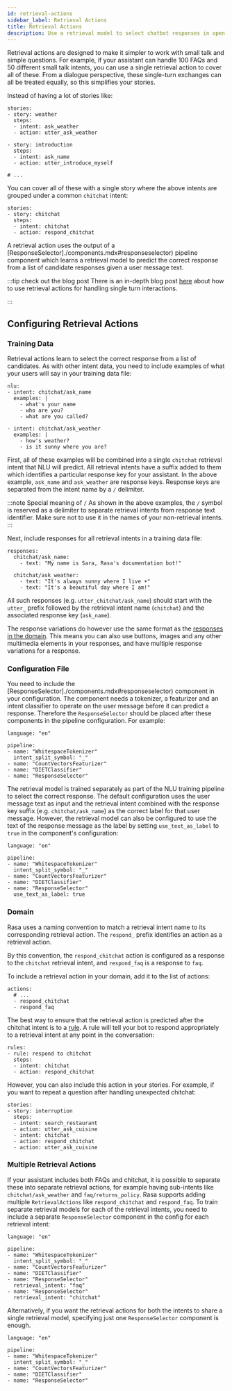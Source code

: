 ```yaml
---
id: retrieval-actions
sidebar_label: Retrieval Actions
title: Retrieval Actions
description: Use a retrieval model to select chatbot responses in open source bot framework Rasa.
---
```


Retrieval actions are designed to make it simpler to work with small talk and simple questions.
For example, if your assistant can handle 100 FAQs and 50 different small talk intents, you can use a single retrieval
action to cover all of these.
From a dialogue perspective, these single-turn exchanges can all be treated equally, so this simplifies your stories.

Instead of having a lot of stories like:

```yaml-rasa
stories:
- story: weather
  steps:
  - intent: ask_weather
  - action: utter_ask_weather

- story: introduction
  steps:
  - intent: ask_name
  - action: utter_introduce_myself

# ...
```

You can cover all of these with a single story where the above intents are grouped
under a common `chitchat` intent:

```yaml-rasa
stories:
- story: chitchat
  steps:
  - intent: chitchat
  - action: respond_chitchat
```

A retrieval action uses the output of a [ResponseSelector]./components.mdx#responseselector) 
pipeline component which learns a retrieval model to predict the correct response
from a list of candidate responses given a user message text.

:::tip check out the blog post
There is an in-depth blog post [here](https://blog.rasa.com/response-retrieval-models/) about how to use retrieval
actions for handling single turn interactions.

:::

## Configuring Retrieval Actions

### Training Data

Retrieval actions learn to select the correct response from a list of candidates.
As with other intent data, you need to include examples of what your users will say in
your training data file:

```yaml-rasa title="data/nlu.yml"
nlu:
- intent: chitchat/ask_name
  examples: |
    - what's your name
    - who are you?
    - what are you called?

- intent: chitchat/ask_weather
  examples: |
    - how's weather?
    - is it sunny where you are?
```

First, all of these examples will be combined into a single `chitchat`
retrieval intent that NLU will predict. All retrieval intents have a suffix
added to them which identifies a particular response key for your assistant. In the
above example, `ask_name` and `ask_weather` are response keys. Response keys are separated from
the intent name by a `/` delimiter.

:::note Special meaning of `/`
As shown in the above examples, the `/` symbol is reserved as a delimiter to separate
retrieval intents from response text identifier. Make sure not to use it in the
names of your non-retrieval intents.
:::

Next, include responses for all retrieval intents in a training data file:

```yaml-rasa title="data/responses.yml"
responses:
  chitchat/ask_name:
    - text: "My name is Sara, Rasa's documentation bot!"

  chitchat/ask_weather:
    - text: "It's always sunny where I live ☀️"
    - text: "It's a beautiful day where I am!"
```

All such responses (e.g. `utter_chitchat/ask_name`) should start with the
`utter_` prefix followed by the retrieval intent name (`chitchat`)
and the associated response key (`ask_name`).

The response variations do however use the same format as the [responses in the domain](responses.mdx).
This means you can also use buttons, images and any other multimedia elements in
your responses, and have multiple response variations for a response.


### Configuration File

You need to include the [ResponseSelector]./components.mdx#responseselector)
component in your configuration. The component needs a tokenizer, a featurizer and an
intent classifier to operate on the user message before it can predict a response.
Therefore the `ResponseSelector` should be placed after these components in the
pipeline configuration. For example:

```yaml-rasa title="config.yml" {8}
language: "en"

pipeline:
- name: "WhitespaceTokenizer"
  intent_split_symbol: "_"
- name: "CountVectorsFeaturizer"
- name: "DIETClassifier"
- name: "ResponseSelector"
```

The retrieval model is trained separately as part of the NLU training pipeline
to select the correct response. The default configuration uses the user message text as input and the retrieval intent combined with the
response key suffix (e.g. `chitchat/ask_name`) as the correct label for that user message. However, the
retrieval model can also be configured to use the text of the response message as the label by setting `use_text_as_label`
to `true` in the component's configuration: 

```yaml-rasa title="config.yml" {8-9}
language: "en"

pipeline:
- name: "WhitespaceTokenizer"
  intent_split_symbol: "_"
- name: "CountVectorsFeaturizer"
- name: "DIETClassifier"
- name: "ResponseSelector"
  use_text_as_label: true
```

### Domain

Rasa uses a naming convention to match a retrieval intent name
to its corresponding retrieval action. 
The `respond_` prefix identifies an action as a retrieval action.

By this convention, the `respond_chitchat` action is configured as a response to the `chitchat`
retrieval intent, and `respond_faq` is a response  to `faq`.

To include a retrieval action in your domain, add it to the list of actions:

```yaml-rasa title="domain.yml"
actions:
  # ...
  - respond_chitchat
  - respond_faq
```

The best way to ensure that the retrieval action is predicted after the chitchat
intent is to a [rule](./rules.mdx). A rule will tell your bot to respond
appropriately to a retrieval intent at any point in the conversation: 

```yaml-rasa title="data/rules.yml" {6-8}
rules:
- rule: respond to chitchat
  steps:
  - intent: chitchat
  - action: respond_chitchat
```

However, you can also include this action in your stories.
For example, if you want to repeat a question after handling unexpected chitchat:

```yaml-rasa title="data/stories.yml" {6-8}
stories:
- story: interruption
  steps:
  - intent: search_restaurant
  - action: utter_ask_cuisine
  - intent: chitchat
  - action: respond_chitchat
  - action: utter_ask_cuisine
```

### Multiple Retrieval Actions

If your assistant includes both FAQs and chitchat, it is possible to
separate these into separate retrieval actions, for example having sub-intents
like `chitchat/ask_weather` and `faq/returns_policy`. Rasa supports adding multiple `RetrievalActions`
like `respond_chitchat` and `respond_faq`. To train separate retrieval models for each of the retrieval intents,
you need to include a separate `ResponseSelector` component in the config for each retrieval intent:

```yaml-rasa title="config.yml" {8-12}
language: "en"

pipeline:
- name: "WhitespaceTokenizer"
  intent_split_symbol: "_"
- name: "CountVectorsFeaturizer"
- name: "DIETClassifier"
- name: "ResponseSelector"
  retrieval_intent: "faq"
- name: "ResponseSelector"
  retrieval_intent: "chitchat"
```

Alternatively, if you want the retrieval actions for both the intents to share a single retrieval model,
specifying just one `ResponseSelector` component is enough.

```yaml-rasa title="config.yml" {8}
language: "en"

pipeline:
- name: "WhitespaceTokenizer"
  intent_split_symbol: "_"
- name: "CountVectorsFeaturizer"
- name: "DIETClassifier"
- name: "ResponseSelector"
```